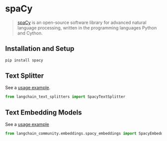 # spaCy

>[spaCy](https://spacy.io/) is an open-source software library for advanced natural language processing, written in the programming languages Python and Cython.

## Installation and Setup


```bash
pip install spacy
```



## Text Splitter

See a [usage example](/oss/how-to/split_by_token/#spacy).

```python
from langchain_text_splitters import SpacyTextSplitter
```

## Text Embedding Models

See a [usage example](/oss/integrations/text_embedding/spacy_embedding)

```python
from langchain_community.embeddings.spacy_embeddings import SpacyEmbeddings
```
